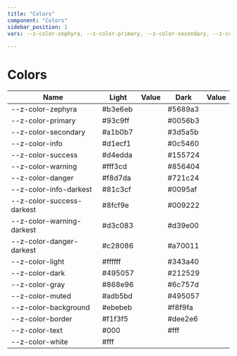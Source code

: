 ```yaml
--- 
title: "Colors"
component: "Colors"
sidebar_position: 1
vars: --z-color-zephyra, --z-color-primary, --z-color-secondary, --z-color-info, --z-color-success, --z-color-warning, --z-color-danger, --z-color-info-darkest, --z-color-success-darkest, --z-color-warning-darkest, --z-color-danger-darkest, --z-color-light, --z-color-dark, --z-color-gray, --z-color-muted, --z-color-background, --z-color-border, --z-color-text, --z-color-white
 
--- 
```



<DocLayout>

# Colors




| Name | Light | Value | Dark | Value |
|------|-------|-------|------|-------|
| --z-color-zephyra | #b3e6eb | <z-color color="#b3e6eb"></z-color> |  #5689a3 | <z-color color="#5689a3"></z-color> | | 
| --z-color-primary | #93c9ff | <z-color color="#93c9ff"></z-color> |  #0056b3 | <z-color color="#0056b3"></z-color> | | 
| --z-color-secondary | #a1b0b7 | <z-color color="#a1b0b7"></z-color> |  #3d5a5b | <z-color color="#3d5a5b"></z-color> | | 
| --z-color-info | #d1ecf1 | <z-color color="#d1ecf1"></z-color> |  #0c5460 | <z-color color="#0c5460"></z-color> | | 
| --z-color-success | #d4edda | <z-color color="#d4edda"></z-color> |  #155724 | <z-color color="#155724"></z-color> | | 
| --z-color-warning | #fff3cd | <z-color color="#fff3cd"></z-color> |  #856404 | <z-color color="#856404"></z-color> | | 
| --z-color-danger | #f8d7da | <z-color color="#f8d7da"></z-color> |  #721c24 | <z-color color="#721c24"></z-color> | | 
| --z-color-info-darkest | #81c3cf | <z-color color="#81c3cf"></z-color> |  #0095af | <z-color color="#0095af"></z-color> | | 
| --z-color-success-darkest | #8fcf9e | <z-color color="#8fcf9e"></z-color> |  #009222 | <z-color color="#009222"></z-color> | | 
| --z-color-warning-darkest | #d3c083 | <z-color color="#d3c083"></z-color> |  #d39e00 | <z-color color="#d39e00"></z-color> | | 
| --z-color-danger-darkest | #c28086 | <z-color color="#c28086"></z-color> |  #a70011 | <z-color color="#a70011"></z-color> | | 
| --z-color-light | #ffffff | <z-color color="#ffffff"></z-color> |  #343a40 | <z-color color="#343a40"></z-color> | | 
| --z-color-dark | #495057 | <z-color color="#495057"></z-color> |  #212529 | <z-color color="#212529"></z-color> | | 
| --z-color-gray | #868e96 | <z-color color="#868e96"></z-color> |  #6c757d | <z-color color="#6c757d"></z-color> | | 
| --z-color-muted | #adb5bd | <z-color color="#adb5bd"></z-color> |  #495057 | <z-color color="#495057"></z-color> | | 
| --z-color-background | #ebebeb | <z-color color="#ebebeb"></z-color> |  #f8f9fa | <z-color color="#f8f9fa"></z-color> | | 
| --z-color-border | #f1f3f5 | <z-color color="#f1f3f5"></z-color> |  #dee2e6 | <z-color color="#dee2e6"></z-color> | | 
| --z-color-text | #000 | <z-color color="#000"></z-color> |  #fff | <z-color color="#fff"></z-color> | | 
| --z-color-white | #fff | <z-color color="#fff"></z-color> | | 
</DocLayout>